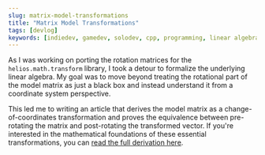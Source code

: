 ```yaml
---
slug: matrix-model-transformations
title: "Matrix Model Transformations"
tags: [devlog]
keywords: [indiedev, gamedev, solodev, cpp, programming, linear algebra, computer graphics, indiegames]
---
```



As I was working on porting the rotation matrices for the `helios.math.transform` library, I took a detour to formalize the underlying linear algebra. My goal was to move beyond treating the rotational part of the model matrix as just a black box and instead understand it from a coordinate system perspective.

 <!--truncate-->

 This led me to writing an article that derives the model matrix as a change-of-coordinates transformation and proves the equivalence between pre-rotating the matrix and post-rotating the transformed vector. If you're interested in the mathematical foundations of these essential transformations, you can [read the full derivation here](https://thorsten.suckow-homberg.de/docs/articles/model-matrix-transformations-a-change-of-coordinates-perspective).

<SocialLinks />
